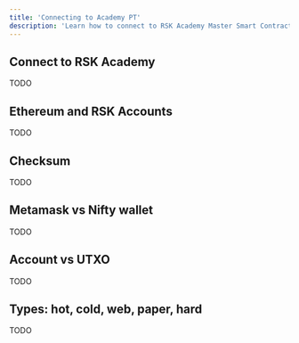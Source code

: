 ---
title: 'Connecting to Academy PT'
description: 'Learn how to connect to RSK Academy Master Smart Contract'
---

## Connect to RSK Academy

TODO

## Ethereum and RSK Accounts

TODO

## Checksum

TODO

## Metamask vs Nifty wallet

TODO

## Account vs UTXO

TODO

## Types: hot, cold, web, paper, hard

TODO
